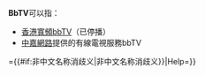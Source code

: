 '''BbTV'''可以指：

*[[香港寬頻bbTV|香港寬頻bbTV]]（已停播）
*[[中嘉網路|中嘉網路]]提供的有線電視服務bbTV

{{disambig||Cat{{#if:非中文名称消歧义||_}}={{#if:非中文名称消歧义|非中文名称消歧义}}|Help=}}